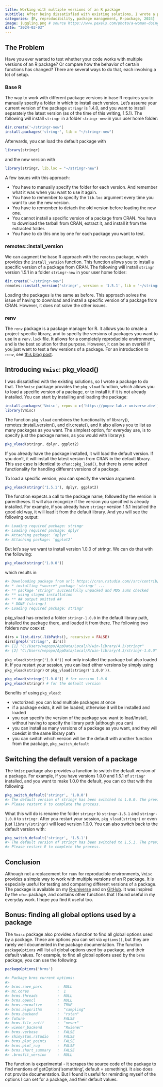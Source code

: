 ```yaml
---
title: Working with multiple versions of an R package
subtitle: After being dissatisfied with existing solutions, I wrote a package to do that
categories: [R, reproducibility, package management, R-package, 2024]
image: juggling.png # source https://www.pexels.com/photo/a-woman-doing-juggling-8895421/
date: "2024-03-03"
---
```


## The Problem

Have you ever wanted to test whether your code works with multiple versions of an R package? Or compare how the behavior of certain functions has changed? There are several ways to do that, each involving a lot of setup.

### Base R

The way to work with different package versions in base R requires you to manually specify a folder in which to install each version. Let's assume your current version of the package `stringr` is 1.4.0, and you want to install separately the latest version (as of the time of this writing, 1.5.1). The following will install `stringr` in a folder `stringr-new` in your user home folder:

``` r
dir.create('~/stringr-new')
install.packages('stringr', lib = "~/stringr-new")
```

Afterwards, you can load the default package with

``` r
library(stringr)
```

and the new version with

``` r
library(stringr, lib.loc = "~/stringr-new")
```

A few issues with this approach:

-   You have to manually specify the folder for each version. And remember what it was when you want to use it again.
-   You have to remember to specify the `lib.loc` argument every time you want to use the new version.
-   You have to remember to detach the old version before loading the new one.
-   You cannot install a specific version of a package from CRAN. You have to download the tarball from CRAN, extract it, and install it from the extracted folder.
-   You have to do this one by one for each package you want to test.

### remotes::install_version

We can augment the base R approach with the `remotes` package, which provides the `install_version` function. This function allows you to install a specific version of a package from CRAN. The following will install `stringr` version 1.5.1 in a folder `stringr-new` in your user home folder:

``` r
dir.create('~/stringr-new')
remotes::install_version('stringr', version = '1.5.1', lib = "~/stringr-new")
```

Loading the packages is the same as before. This approach solves the issue of having to download and install a specific version of a package from CRAN. However, it does not solve the other issues.

### renv

The `renv` package is a package manager for R. It allows you to create a project-specific library, and to specify the versions of packages you want to use in a `renv.lock` file. It allows for a completely reproducible environment, and is the best solution for that purpose. However, it can be an overkill if you just want to test a few versions of a package. For an introduction to `renv`, see [this blog post](https://rstudio.github.io/renv/articles/renv.html).

## Introducing `Vmisc`: pkg_vload()

I was dissatisfied with the existing solutions, so I wrote a package to do that. The `Vmisc` package provides the `pkg_vload` function, which allows you to load a specific version of a package, or to install it if it is not already installed. You can start by installing and loading the package:

``` r
install.packages('Vmisc', repos = c('https://popov-lab.r-universe.dev'))
library(Vmisc)
```

The function `pkg_vload` combines the functionality of library(), remotes::install_version(), and dir.create(), and it also allows you to list as many packages as you want. The simplest option, for everyday use, is to specify just the package names, as you would with library():

``` r
pkg_vload(stringr, dplyr, ggplot2)
```

If you already have the package installed, it will load the default version. If you don't, it will install the latest version from CRAN in the default library. This use case is identical to `xfun::pkg_load()`, but there is some added functionality for handling different versions of a package.

To load a specific version, you can specify the version argument:

``` r
pkg_vload(stringr('1.5.1'), dplyr, ggplot2)
```

The function expects a call to the package name, followed by the version in parentheses. It will also recognize if the version you specified is already installed. For example, if you already have `stringr` version 1.5.1 installed the good old way, it will load it from the default library. And you will see the following output:

``` r
#> Loading required package: stringr
#> Loading required package: dplyr
#> Attaching package: ‘dplyr’
#> Attaching package: ‘ggplot2’
```

But let's say we want to install version 1.0.0 of stringr. We can do that with the following:

``` r
pkg_vload(stringr('1.0.0'))
```

which results in

``` r
#> Downloading package from url: https://cran.rstudio.com//src/contrib/Archive/stringr/stringr_1.0.0.tar.gz
#> * installing *source* package 'stringr' ...
#> ** package 'stringr' successfully unpacked and MD5 sums checked
#> ** using staged installation
#> ** ## output omitted ##
#> * DONE (stringr)
#> Loading required package: stringr
```

pkg_vload has created a folder `stringr-1.0.0` in the default library path, installed the package there, and loaded it from there. The following two folders now coexist:

``` r
dirs = list.dirs(.libPaths(), recursive = FALSE)
dirs[grepl('stringr', dirs)]
#> [1] "C:/Users/vepopo/AppData/Local/R/win-library/4.3/stringr"
#> [2] "C:/Users/vepopo/AppData/Local/R/win-library/4.3/stringr-1.0.0"
```

`pkg_vload(stringr('1.0.0'))` not only installed the package but also loaded it. If you restart your session, you can load either versions by simply using `pkg_vload(stringr)` or `pkg_vload(stringr('1.0.0'))`.

``` r
pkg_vload(stringr('1.0.0')) # for version 1.0.0
pkg_vload(stringr) # for the default version
```

Benefits of using `pkg_vload`:

-   vectorized: you can load multiple packages at once
-   if a package exists, it will be loaded, otherwise it will be installed and loaded
-   you can specify the version of the package you want to load/install, without having to specify the library path (although you can)
-   you can install as many versions of a package as you want, and they will coexist in the same library path
-   you can switch which version will be the default with another function from the package, `pkg_switch_default`

## Switching the default version of a package

The `Vmisc` package also provides a function to switch the default version of a package. For example, if you have versions 1.0.0 and 1.5.1 of `stringr` installed, and you want to make 1.0.0 the default, you can do that with the following:

``` r
pkg_switch_default('stringr', '1.0.0')
#> The default version of stringr has been switched to 1.0.0. The previous default version has been renamed to stringr-1.5.1
#> Please restart R to complete the process.
```

What this will do is rename the folder `stringr` to `stringr-1.5.1` and `stringr-1.0.0` to `stringr`. After you restart your session, `pkg_vload(stringr)` or even just `library(stringr)` will load version 1.0.0. You can also switch back to the default version with:

``` r
pkg_switch_default('stringr', '1.5.1')
#> The default version of stringr has been switched to 1.5.1. The previous default version has been renamed to stringr-1.0.0
#> Please restart R to complete the process.
```

## Conclusion

Although not a replacement for `renv` for reproducible environments, `Vmisc` provides a simple way to work with multiple versions of an R package. It is especially useful for testing and comparing different versions of a package. The package is available on my [R-universe](https://popov-lab.r-universe.dev) and on [GitHub](https://github.com/venpopov/Vmisc). It was inspired by the `xfun` package, and contains other functions that I found useful in my everyday work. I hope you find it useful too.

## Bonus: finding all global options used by a package

The `Vmisc` package also provides a function to find all global options used by a package. These are options you can set via `options()`, but they are rarely well documented in the package documentation. The function `packageOptions` will list all global options used by a package, and their default values. For example, to find all global options used by the `brms` package, you can use the following:

``` r
packageOptions('brms')

#> Package brms current options:
#> 
#> brms.save_pars       :  NULL 
#> mc.cores             :  1 
#> brms.threads         :  NULL 
#> brms.opencl          :  NULL 
#> brms.normalize       :  TRUE 
#> brms.algorithm       :  "sampling" 
#> brms.backend         :  "rstan" 
#> future               :  FALSE 
#> brms.file_refit      :  "never" 
#> wiener_backend       :  "Rwiener" 
#> brms.verbose         :  FALSE 
#> shinystan.rstudio    :  FALSE 
#> brms.plot_points     :  FALSE 
#> brms.plot_rug        :  FALSE 
#> brms.short_summary   :  FALSE 
#> .brmsfit_version     :  NULL 
```

The function is experimental - it scrapes the source code of the package to find mentions of getOption('something', default = something). It also does not provide documentation. But I found it useful for reminding myself of the options I can set for a package, and their default values.
